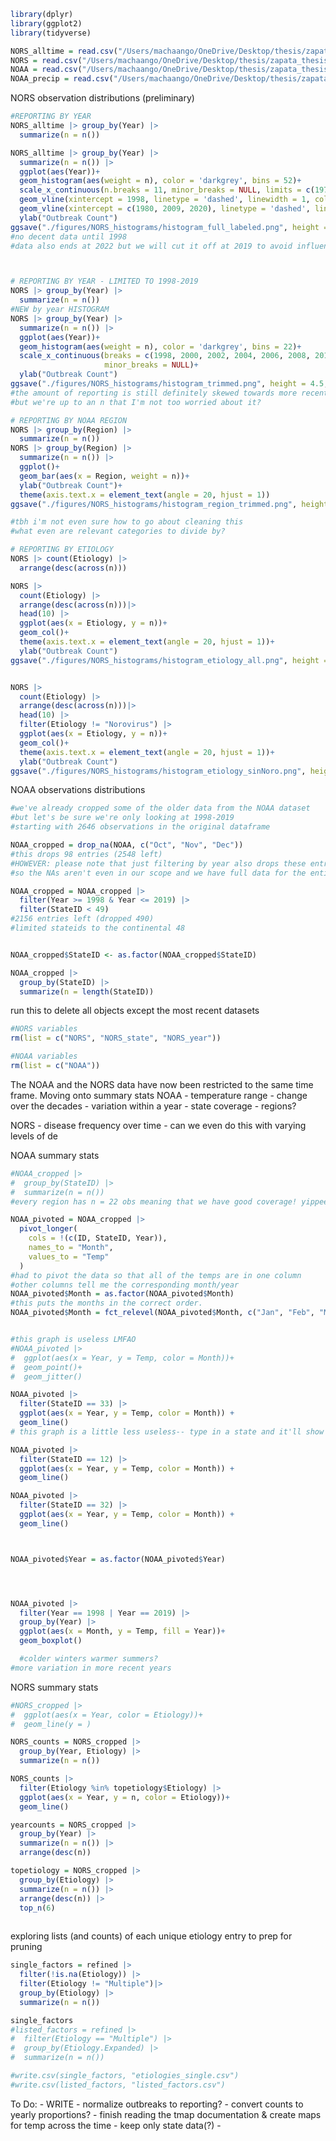 
```r
library(dplyr)
library(ggplot2)
library(tidyverse)

NORS_alltime = read.csv("/Users/machaango/OneDrive/Desktop/thesis/zapata_thesis/data/NORS_alltime.csv", header = TRUE)
NORS = read.csv("/Users/machaango/OneDrive/Desktop/thesis/zapata_thesis/data/NORS_refined.csv", header = TRUE)
NOAA = read.csv("/Users/machaango/OneDrive/Desktop/thesis/zapata_thesis/data/tempdata/temp_reg.csv", header = TRUE)
NOAA_precip = read.csv("/Users/machaango/OneDrive/Desktop/thesis/zapata_thesis/data/precipdata/temp_reg.csv", header = TRUE)


```

NORS observation distributions (preliminary)
```r
#REPORTING BY YEAR
NORS_alltime |> group_by(Year) |> 
  summarize(n = n())

NORS_alltime |> group_by(Year) |> 
  summarize(n = n()) |> 
  ggplot(aes(Year))+
  geom_histogram(aes(weight = n), color = 'darkgrey', bins = 52)+
  scale_x_continuous(n.breaks = 11, minor_breaks = NULL, limits = c(1970, 2022))+
  geom_vline(xintercept = 1998, linetype = 'dashed', linewidth = 1, color = 'chartreuse3')+
  geom_vline(xintercept = c(1980, 2009, 2020), linetype = 'dashed', linewidth = 1, color = 'darkred')+
  ylab("Outbreak Count")
ggsave("./figures/NORS_histograms/histogram_full_labeled.png", height = 4.5, width = 7)
#no decent data until 1998
#data also ends at 2022 but we will cut it off at 2019 to avoid influence from the pandemic



# REPORTING BY YEAR - LIMITED TO 1998-2019
NORS |> group_by(Year) |> 
  summarize(n = n())
#NEW by year HISTOGRAM
NORS |> group_by(Year) |> 
  summarize(n = n()) |> 
  ggplot(aes(Year))+
  geom_histogram(aes(weight = n), color = 'darkgrey', bins = 22)+
  scale_x_continuous(breaks = c(1998, 2000, 2002, 2004, 2006, 2008, 2010, 2012, 2014, 2016, 2018, 2020), 
                     minor_breaks = NULL)+
  ylab("Outbreak Count")
ggsave("./figures/NORS_histograms/histogram_trimmed.png", height = 4.5, width = 7)
#the amount of reporting is still definitely skewed towards more recent years
#but we're up to an n that I'm not too worried about it?

# REPORTING BY NOAA REGION
NORS |> group_by(Region) |> 
  summarize(n = n())
NORS |> group_by(Region) |> 
  summarize(n = n()) |> 
  ggplot()+
  geom_bar(aes(x = Region, weight = n))+
  ylab("Outbreak Count")+
  theme(axis.text.x = element_text(angle = 20, hjust = 1))
ggsave("./figures/NORS_histograms/histogram_region_trimmed.png", height = 4.5, width = 7)

#tbh i'm not even sure how to go about cleaning this
#what even are relevant categories to divide by?

# REPORTING BY ETIOLOGY
NORS |> count(Etiology) |> 
  arrange(desc(across(n)))

NORS |> 
  count(Etiology) |> 
  arrange(desc(across(n)))|>
  head(10) |> 
  ggplot(aes(x = Etiology, y = n))+
  geom_col()+
  theme(axis.text.x = element_text(angle = 20, hjust = 1))+
  ylab("Outbreak Count")
ggsave("./figures/NORS_histograms/histogram_etiology_all.png", height = 4.5, width = 7)


NORS |> 
  count(Etiology) |> 
  arrange(desc(across(n)))|>
  head(10) |> 
  filter(Etiology != "Norovirus") |> 
  ggplot(aes(x = Etiology, y = n))+
  geom_col()+
  theme(axis.text.x = element_text(angle = 20, hjust = 1))+
  ylab("Outbreak Count")
ggsave("./figures/NORS_histograms/histogram_etiology_sinNoro.png", height = 4.5, width = 7)


```

NOAA observations distributions
```r
#we've already cropped some of the older data from the NOAA dataset
#but let's be sure we're only looking at 1998-2019
#starting with 2646 observations in the original dataframe

NOAA_cropped = drop_na(NOAA, c("Oct", "Nov", "Dec"))
#this drops 98 entries (2548 left)
#HOWEVER: please note that just filtering by year also drops these entries
#so the NAs aren't even in our scope and we have full data for the entire timespan

NOAA_cropped = NOAA_cropped |> 
  filter(Year >= 1998 & Year <= 2019) |> 
  filter(StateID < 49)
#2156 entries left (dropped 490)
#limited stateids to the continental 48


NOAA_cropped$StateID <- as.factor(NOAA_cropped$StateID)

NOAA_cropped |> 
  group_by(StateID) |> 
  summarize(n = length(StateID))

```

run this to delete all objects except the most recent datasets
```r
#NORS variables
rm(list = c("NORS", "NORS_state", "NORS_year"))

#NOAA variables
rm(list = c("NOAA"))

```


The NOAA and the NORS data have now been restricted to the same time frame.
Moving onto summary stats
NOAA
- temperature range
  - change over the decades
  - variation within a year
- state coverage
  - regions?
  
NORS
- disease frequency over time
  - can we even do this with varying levels of de
  

NOAA summary stats
```r
#NOAA_cropped |>  
#  group_by(StateID) |> 
#  summarize(n = n())
#every region has n = 22 obs meaning that we have good coverage! yippee

NOAA_pivoted = NOAA_cropped |> 
  pivot_longer(
    cols = !(c(ID, StateID, Year)),
    names_to = "Month",
    values_to = "Temp"
  )
#had to pivot the data so that all of the temps are in one column 
#other columns tell me the corresponding month/year
NOAA_pivoted$Month = as.factor(NOAA_pivoted$Month)
#this puts the months in the correct order.
NOAA_pivoted$Month = fct_relevel(NOAA_pivoted$Month, c("Jan", "Feb", "Mar", "Apr", "May", "June", "July", "Aug", "Sept", "Oct", "Nov", "Dec"))


#this graph is useless LMFAO
#NOAA_pivoted |> 
#  ggplot(aes(x = Year, y = Temp, color = Month))+
#  geom_point()+
#  geom_jitter()

NOAA_pivoted |> 
  filter(StateID == 33) |> 
  ggplot(aes(x = Year, y = Temp, color = Month)) +
  geom_line()
# this graph is a little less useless-- type in a state and it'll show you the yearly temps

NOAA_pivoted |> 
  filter(StateID == 12) |> 
  ggplot(aes(x = Year, y = Temp, color = Month)) +
  geom_line()

NOAA_pivoted |> 
  filter(StateID == 32) |> 
  ggplot(aes(x = Year, y = Temp, color = Month)) +
  geom_line()



NOAA_pivoted$Year = as.factor(NOAA_pivoted$Year) 




NOAA_pivoted |> 
  filter(Year == 1998 | Year == 2019) |> 
  group_by(Year) |> 
  ggplot(aes(x = Month, y = Temp, fill = Year))+
  geom_boxplot()

  #colder winters warmer summers?
#more variation in more recent years

```

NORS summary stats
```r
#NORS_cropped |> 
#  ggplot(aes(x = Year, color = Etiology))+
#  geom_line(y = )

NORS_counts = NORS_cropped |> 
  group_by(Year, Etiology) |> 
  summarize(n = n())

NORS_counts |> 
  filter(Etiology %in% topetiology$Etiology) |> 
  ggplot(aes(x = Year, y = n, color = Etiology))+
  geom_line()


```

```r

yearcounts = NORS_cropped |> 
  group_by(Year) |> 
  summarize(n = n()) |> 
  arrange(desc(n))

topetiology = NORS_cropped |> 
  group_by(Etiology) |> 
  summarize(n = n()) |> 
  arrange(desc(n)) |> 
  top_n(6)
  


```



exploring lists (and counts) of each unique etiology entry to prep for pruning
```r





single_factors = refined |>  
  filter(!is.na(Etiology)) |> 
  filter(Etiology != "Multiple")|> 
  group_by(Etiology) |> 
  summarize(n = n())

single_factors
#listed_factors = refined |> 
#  filter(Etiology == "Multiple") |> 
#  group_by(Etiology.Expanded) |> 
#  summarize(n = n())

#write.csv(single_factors, "etiologies_single.csv")
#write.csv(listed_factors, "listed_factors.csv")

```


To Do:
- WRITE
- normalize outbreaks to reporting? 
  - convert counts to yearly proportions?
- finish reading the tmap documentation & create maps for temp across the time
- keep only state data(?)
- 



